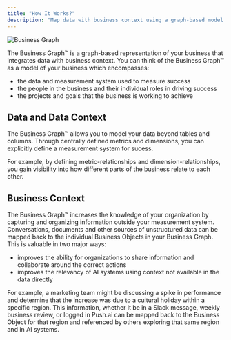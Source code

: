 ```yaml
---
title: "How It Works?"
description: "Map data with business context using a graph-based model of your business."
---
```


<img src="/images/business-graph.svg" alt="Business Graph" />

The Business Graph™ is a graph-based representation of your business that integrates
data with business context. You can think of the Business Graph™ as a model of your
business which encompasses:

- the data and measurement system used to measure success
- the people in the business and their individual roles in driving success
- the projects and goals that the business is working to achieve

## Data and Data Context

The Business Graph™ allows you to model your data beyond tables and columns. Through centrally defined metrics and dimensions, you can explicitly define a measurement system for sucess.

For example, by defining metric-relationships and dimension-relationships, you gain visibility into how different parts of the business relate to each other.

## Business Context

The Business Graph™ increases the knowledge of your organization by capturing and organizing information outside your measurement system. Conversations, documents and other sources of unstructured data can be mapped back to the individual Business Objects in your Business Graph. This is valuable in two major ways:

- improves the ability for organizations to share information and collaborate around the correct actions
- improves the relevancy of AI systems using context not available in the data directly

For example, a marketing team might be discussing a spike in performance and determine that the increase was due to a cultural holiday within a specific region. This information, whether it be in a Slack message, weekly business review, or logged in Push.ai can be mapped back to the Business Object for that region and referenced by others exploring that same region and in AI systems.
